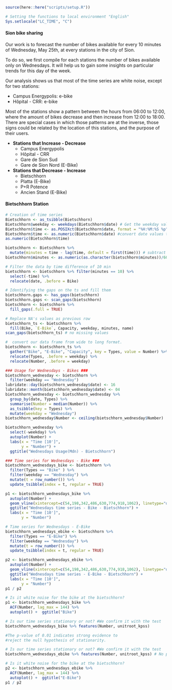 ```r
source(here::here("scripts/setup.R"))
```

```r
# Setting the functions to local environment "English" 
Sys.setlocale("LC_TIME", "C")
```

#### **Sion bike sharing**

Our work is to forecast the number of bikes available for every 10 minutes of Wednesday, May 25th, at every stations in the city of Sion.

To do so, we first compile for each stations the number of bikes available only on Wednesdays. It will help us to gain some insights on particular trends for this day of the week.

Our analysis shows us that most of the time series are white noise, except for two stations:

* Campus Energypolis: e-bike
* Hôpital - CRR: e-bike

Most of the stations show a pattern between the hours from 06:00 to 12:00, where the amount of bikes decrease and then increase from 12:00 to 18:00. There are special cases in which those patterns are at the inverse, those signs could be related by the location of this stations, and the purpose of their users. 

* **Stations that Increase - Decrease** 
    + Campus Energypolis 
    + Hôpital - CRR 
    + Gare de Sion Sud 
    + Gare de Sion Nord (E-Bike)
    
* **Stations that Decrease - Increase** 
    + Bietschhorn 
    + Platta (E-Bike)
    + P+R Potence
    + Ancien Stand (E-Bike)
    

#### **Bietschhorn Station**

```r
# Creation of time series
Bietschhorn <- as_tsibble(Bietschhorn)
Bietschhorn$weekday <- weekdays(Bietschhorn$date) # Get the weekday values
Bietschhorn$time <- as.POSIXct(Bietschhorn$date, format = "%H:%M:%S %p")
Bietschhorn$time <- as.numeric(Bietschhorn$date) #convert date values to numeric
as.numeric(Bietschhorn$time)

bietschhorn <- Bietschhorn %>% 
  mutate(minutes = time - lag(time, default = first(time))) # subtract days
bietschhorn$minutes <- as.numeric(as.character(bietschhorn$minutes))/60 # transform to minutes

# Filter the data by time difference of 10 min
bietschhorn <- bietschhorn %>% filter(minutes == 10) %>%
  select(-time) %>%
  relocate(date, .before = Bike)

# Identifying the gaps on the ts and fill them
bietschhorn.gaps <- has_gaps(bietschhorn)
bietschhorn.gaps <- scan_gaps(bietschhorn)
bietschhorn <- bietschhorn %>% 
  fill_gaps(.full = TRUE) 

# Replace NA's values as previous row 
bietschhorn_ts <- bietschhorn %>%
  fill(Bike, `E-Bike`, Capacity, weekday, minutes, name)
scan_gaps(bietschhorn_ts) # no missing values

#  convert our data frame from wide to long format.
bietschhorn <- bietschhorn_ts %>% 
  gather("Bike", "E-Bike", "Capacity", key = Types, value = Number) %>%
  relocate(Types, .before = weekday) %>%
  relocate(Number, .before = weekday)
```

```r
### Usage for Wednesdays - Bikes ###
bietschhorn_wednesday <- bietschhorn %>%
  filter(weekday == "Wednesday") 
lubridate::day(bietschhorn_wednesday$date) <- 16
lubridate::month(bietschhorn_wednesday$date) <- 04
bietschhorn_wednesday <- bietschhorn_wednesday %>%
  group_by(date, Types) %>%
  summarise(Number = median(Number)) %>%
  as_tsibble(key = Types) %>%
  mutate(weekday = "Wednesday")
bietschhorn_wednesday$Number <- ceiling(bietschhorn_wednesday$Number)

bietschhorn_wednesday %>% 
  select(-weekday) %>%
  autoplot(Number) +
  labs(x = "Time [10']",
       y = "Number") + 
  ggtitle("Wednesdays Usage(Mdn) - Bietschhorn")

### Time series for Wednesdays - Bike ###
bietschhorn_wednesdays_bike <- bietschhorn %>% 
  filter(Types == "Bike" ) %>% 
  filter(weekday == "Wednesday") %>%
  mutate(t = row_number()) %>% 
  update_tsibble(index = t, regular = TRUE)

p1 <- bietschhorn_wednesdays_bike %>% 
  autoplot(Number) +
  geom_vline(xintercept=c(54,198,342,486,630,774,918,1062), linetype="dotted") + #Per day
  ggtitle("Wednesdays time series - Bike - Bietschhorn") +
  labs(x = "Time [10']",
       y = "Number")

# Time series for Wednesdays - E-Bike
bietschhorn_wednesdays_ebike <- bietschhorn %>% 
  filter(Types == "E-Bike") %>% 
  filter(weekday == "Wednesday") %>%
  mutate(t = row_number()) %>% 
  update_tsibble(index = t, regular = TRUE)

p2 <- bietschhorn_wednesdays_ebike %>% 
  autoplot(Number) +
  geom_vline(xintercept=c(54,198,342,486,630,774,918,1062), linetype="dotted") + # per day
  ggtitle("Wednesdays time series - E-Bike - Bietschhorn") +
  labs(x = "Time [10']",
       y = "Number")
p1 / p2
```


```r
# Is it white noise for the bike at the bietschhorn? 
p1 <- bietschhorn_wednesdays_bike %>% 
  ACF(Number, lag_max = 144) %>% 
  autoplot() +  ggtitle("Bike")

# Is our time series stationary or not? #We confirm it with the test
bietschhorn_wednesdays_bike %>% features(Number, unitroot_kpss) 

#The p-value of 0.01 indicates strong evidence to 
#reject the null hypothesis of stationarity.

# Is our time series stationary or not? #We confirm it with the test
bietschhorn_wednesdays_ebike %>% features(Number, unitroot_kpss) # No p-value < 0.05

# Is it white noise for the bike at the bietschhorn?
p2 <- bietschhorn_wednesdays_ebike %>% 
  ACF(Number, lag_max = 144) %>% 
  autoplot() +  ggtitle("E-Bike")
p1 / p2
```


